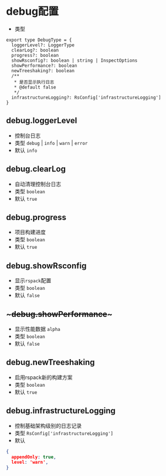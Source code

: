 # debug配置
+ 类型
```
export type DebugType = {
  loggerLevel?: LoggerType
  clearLog?: boolean
  progress?: boolean
  showRsconfig?: boolean | string | InspectOptions
  showPerformance?: boolean
  newTreeshaking?: boolean
  /**
   * 是否显示执行日志
   * @default false
   */
  infrastructureLogging?: RsConfig['infrastructureLogging']
}
```
## debug.loggerLevel
+ 控制台日志 
+ 类型 `debug` | `info` | `warn` | `error`
+ 默认 `info`

## debug.clearLog
+ 自动清理控制台日志 
+ 类型 `boolean`
+ 默认 `true`

## debug.progress
+ 项目构建进度
+ 类型 `boolean`
+ 默认 `true`

## debug.showRsconfig
+ 显示`rspack`配置
+ 类型 `boolean`
+ 默认 `false`

## ~~~debug.showPerformance~~~
+ 显示性能数据 `alpha`
+ 类型 `boolean`
+ 默认 `false`

## debug.newTreeshaking
+ 启用rspack新的构建方案
+ 类型 `boolean`
+ 默认 `true`

## debug.infrastructureLogging
+ 控制基础架构级别的日志记录
+ 类型 `RsConfig['infrastructureLogging']`
+ 默认 
```json
{
  appendOnly: true,
  level: 'warn',
}
```